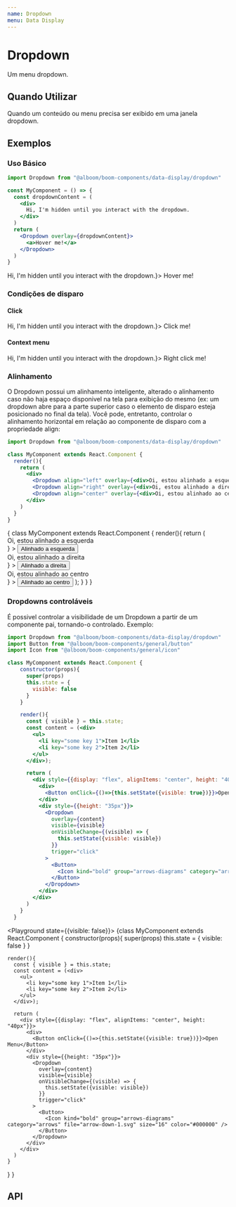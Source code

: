 ```yaml
---
name: Dropdown
menu: Data Display
---
```




# Dropdown

Um menu dropdown.

## Quando Utilizar

Quando um conteúdo ou menu precisa ser exibido em uma janela dropdown.

## Exemplos

### Uso Básico

```jsx
import Dropdown from "@alboom/boom-components/data-display/dropdown"

const MyComponent = () => {
  const dropdownContent = (
    <div>
      Hi, I'm hidden until you interact with the dropdown.
    </div>
  )
  return (
    <Dropdown overlay={dropdownContent}>
      <a>Hover me!</a>
    </Dropdown>
  )
}
```

<Playground>
  <Dropdown trigger="hover" overlay={<div>Hi, I'm hidden until you interact with the dropdown.</div>}>
    <a>Hover me!</a>
  </Dropdown>
</Playground>

### Condições de disparo

#### Click

<Playground>
  <Dropdown overlay={<div>Hi, I'm hidden until you interact with the dropdown.</div>}>
    <a>Click me!</a>
  </Dropdown>
</Playground>

#### Context menu

<Playground>
  <Dropdown trigger='contextmenu' overlay={<div>Hi, I'm hidden until you interact with the dropdown.</div>}>
    <a>Right click me!</a>
  </Dropdown>
</Playground>

### Alinhamento

O Dropdown possui um alinhamento inteligente, alterado o alinhamento caso não haja espaço disponivel na tela para exibição do mesmo (ex: um dropdown abre para a parte superior caso o elemento
de disparo esteja posicionado no final da tela). Você pode, entretanto, controlar o alinhamento horizontal em relação ao componente de disparo com a propriedade align:

```jsx
import Dropdown from "@alboom/boom-components/data-display/dropdown"

class MyComponent extends React.Component {
  render(){
    return (
      <div>
        <Dropdown align="left" overlay={<div>Oi, estou alinhado a esquerda</div>}><a>Alinhado a esquerda</a></Dropdown>
        <Dropdown align="right" overlay={<div>Oi, estou alinhado a direita</div>}><a>Alinhado a direita</a></Dropdown>
        <Dropdown align="center" overlay={<div>Oi, estou alinhado ao centro</div>}><a>Alinhado ao centro</a></Dropdown>
      </div>
    )
  }
}
```

<Playground>
{
  class MyComponent extends React.Component {
    render(){
      return (
        <div style={{ display: "flex", flexDirection: "column", height: 300, justifyContent: "space-evenly" }}>
        <div style={{height: "33%"}}>
          <Dropdown
            align="left"
            overlay={<div>Oi, estou alinhado a esquerda</div>}
          >
            <Button>Alinhado a esquerda</Button>
          </Dropdown>
        </div>
        <div  style={{height: "33%"}}>
          <Dropdown
            align="right"
            overlay={<div>Oi, estou alinhado a direita</div>}
          >
            <Button>Alinhado a direita</Button>
          </Dropdown>
        </div>
        <div  style={{height: "33%"}}>
          <Dropdown
            align="center"
            overlay={<div>Oi, estou alinhado ao centro</div>}
          >
            <Button>Alinhado ao centro</Button>
          </Dropdown>
        </div>
      </div>
      );
    }
  }
}
</Playground>

### Dropdowns controláveis

É possivel controlar a visibilidade de um Dropdown a partir de um componente pai, tornando-o controlado. Exemplo:

```jsx
import Dropdown from "@alboom/boom-components/data-display/dropdown"
import Button from "@alboom/boom-components/general/button"
import Icon from "@alboom/boom-components/general/icon"

class MyComponent extends React.Component {
    constructor(props){
      super(props)
      this.state = {
        visible: false
      }
    }

    render(){
      const { visible } = this.state;
      const content = (<div>
        <ul>
          <li key="some key 1">Item 1</li>
          <li key="some key 2">Item 2</li>
        </ul>
      </div>);

      return (
        <div style={{display: "flex", alignItems: "center", height: "40px"}}>
          <div>
            <Button onClick={()=>{this.setState({visible: true})}}>Open Menu</Button>
          </div>
          <div style={{height: "35px"}}>
            <Dropdown
              overlay={content} 
              visible={visible} 
              onVisibleChange={(visible) => {
                this.setState({visible: visible})
              }} 
              trigger="click"
            >
              <Button>
                <Icon kind="bold" group="arrows-diagrams" category="arrows" file="arrow-down-1.svg" size="16" color="#000000" />
              </Button>
            </Dropdown>
          </div>
        </div>
      )
    }
  }
```

<Playground state={{visible: false}}>
  {class MyComponent extends React.Component {
    constructor(props){
      super(props)
      this.state = {
        visible: false
      }
    }

    render(){
      const { visible } = this.state;
      const content = (<div>
        <ul>
          <li key="some key 1">Item 1</li>
          <li key="some key 2">Item 2</li>
        </ul>
      </div>);

      return (
        <div style={{display: "flex", alignItems: "center", height: "40px"}}>
          <div>
            <Button onClick={()=>{this.setState({visible: true})}}>Open Menu</Button>
          </div>
          <div style={{height: "35px"}}>
            <Dropdown
              overlay={content} 
              visible={visible} 
              onVisibleChange={(visible) => {
                this.setState({visible: visible})
              }} 
              trigger="click"
            >
              <Button>
                <Icon kind="bold" group="arrows-diagrams" category="arrows" file="arrow-down-1.svg" size="16" color="#000000" />
              </Button>
            </Dropdown>
          </div>
        </div>
      )
    }
  }
}
</Playground>

## API

<Props of={Dropdown} />